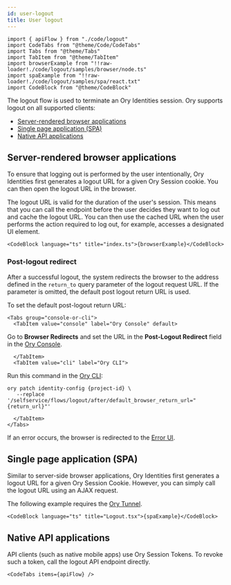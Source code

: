 ```yaml
---
id: user-logout
title: User logout
---
```


```mdx-code-block
import { apiFlow } from "./code/logout"
import CodeTabs from "@theme/Code/CodeTabs"
import Tabs from "@theme/Tabs"
import TabItem from "@theme/TabItem"
import browserExample from "!!raw-loader!./code/logout/samples/browser/node.ts"
import spaExample from "!!raw-loader!./code/logout/samples/spa/react.txt"
import CodeBlock from "@theme/CodeBlock"
```

The logout flow is used to terminate an Ory Identities session. Ory supports logout on all supported clients:

- [Server-rendered browser applications](#server-rendered-browser-applications)
- [Single page application (SPA)](#single-page-application-spa)
- [Native API applications](#native-api-applications)

## Server-rendered browser applications

To ensure that logging out is performed by the user intentionally, Ory Identities first generates a logout URL for a given Ory
Session cookie. You can then open the logout URL in the browser.

The logout URL is valid for the duration of the user's session. This means that you can call the endpoint before the user decides
they want to log out and cache the logout URL. You can then use the cached URL when the user performs the action required to log
out, for example, accesses a designated UI element.

```mdx-code-block
<CodeBlock language="ts" title="index.ts">{browserExample}</CodeBlock>
```

### Post-logout redirect

After a successful logout, the system redirects the browser to the address defined in the `return_to` query parameter of the
logout request URL. If the parameter is omitted, the default post logout return URL is used.

To set the default post-logout return URL:

```mdx-code-block
<Tabs group="console-or-cli">
  <TabItem value="console" label="Ory Console" default>
```

Go to **Browser Redirects** and set the URL in the **Post-Logout Redirect** field in the
[Ory Console](https://console.ory.sh/projects/current/browser-redirects).

```mdx-code-block
  </TabItem>
  <TabItem value="cli" label="Ory CLI">
```

Run this command in the [Ory CLI](../../../guides/cli/01_installation.mdx):

```shell
ory patch identity-config {project-id} \
   --replace '/selfservice/flows/logout/after/default_browser_return_url="{return_url}"'
```

```mdx-code-block
  </TabItem>
</Tabs>
```

If an error occurs, the browser is redirected to the [Error UI](./user-facing-errors.md).

## Single page application (SPA)

Similar to server-side browser applications, Ory Identities first generates a logout URL for a given Ory Session Cookie. However,
you can simply call the logout URL using an AJAX request.

The following example requires the [Ory Tunnel](../../../guides/cli/20_proxy-and-tunnel.mdx).

```mdx-code-block
<CodeBlock language="ts" title="Logout.tsx">{spaExample}</CodeBlock>
```

## Native API applications

API clients (such as native mobile apps) use Ory Session Tokens. To revoke such a token, call the logout API endpoint directly.

```mdx-code-block
<CodeTabs items={apiFlow} />
```

